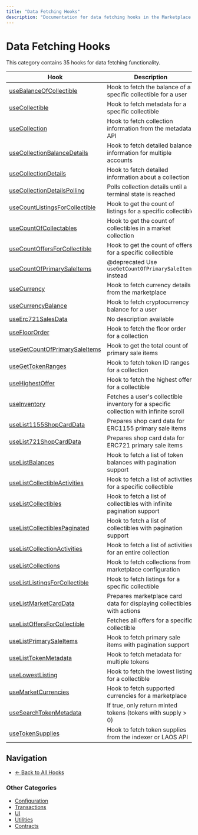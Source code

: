 ```yaml
---
title: "Data Fetching Hooks"
description: "Documentation for data fetching hooks in the Marketplace SDK"
---
```


# Data Fetching Hooks

This category contains 35 hooks for data fetching functionality.

| Hook | Description | Source |
|------|-------------|--------|
| [useBalanceOfCollectible](./useBalanceOfCollectible.mdx) | Hook to fetch the balance of a specific collectible for a user | [Source](../../../react/hooks/data/collectibles/useBalanceOfCollectible.tsx) |
| [useCollectible](./useCollectible.mdx) | Hook to fetch metadata for a specific collectible | [Source](../../../react/hooks/data/collectibles/useCollectible.tsx) |
| [useCollection](./useCollection.mdx) | Hook to fetch collection information from the metadata API | [Source](../../../react/hooks/data/collections/useCollection.tsx) |
| [useCollectionBalanceDetails](./useCollectionBalanceDetails.mdx) | Hook to fetch detailed balance information for multiple accounts | [Source](../../../react/hooks/data/collections/useCollectionBalanceDetails.tsx) |
| [useCollectionDetails](./useCollectionDetails.mdx) | Hook to fetch detailed information about a collection | [Source](../../../react/hooks/data/collections/useCollectionDetails.ts) |
| [useCollectionDetailsPolling](./useCollectionDetailsPolling.mdx) | Polls collection details until a terminal state is reached | [Source](../../../react/hooks/data/collections/useCollectionDetailsPolling.tsx) |
| [useCountListingsForCollectible](./useCountListingsForCollectible.mdx) | Hook to get the count of listings for a specific collectible | [Source](../../../react/hooks/data/orders/useCountListingsForCollectible.tsx) |
| [useCountOfCollectables](./useCountOfCollectables.mdx) | Hook to get the count of collectibles in a market collection | [Source](../../../react/hooks/data/collectibles/useCountOfCollectables.tsx) |
| [useCountOffersForCollectible](./useCountOffersForCollectible.mdx) | Hook to get the count of offers for a specific collectible | [Source](../../../react/hooks/data/orders/useCountOffersForCollectible.tsx) |
| [useCountOfPrimarySaleItems](./useCountOfPrimarySaleItems.mdx) | @deprecated Use `useGetCountOfPrimarySaleItems` instead | [Source](../../../react/hooks/data/primary-sales/useCountOfPrimarySaleItems.tsx) |
| [useCurrency](./useCurrency.mdx) | Hook to fetch currency details from the marketplace | [Source](../../../react/hooks/data/market/useCurrency.tsx) |
| [useCurrencyBalance](./useCurrencyBalance.mdx) | Hook to fetch cryptocurrency balance for a user | [Source](../../../react/hooks/data/tokens/useCurrencyBalance.tsx) |
| [useErc721SalesData](./useErc721SalesData.mdx) | No description available | [Source](../../../react/hooks/data/primary-sales/useErc721SalesData.tsx) |
| [useFloorOrder](./useFloorOrder.mdx) | Hook to fetch the floor order for a collection | [Source](../../../react/hooks/data/orders/useFloorOrder.tsx) |
| [useGetCountOfPrimarySaleItems](./useGetCountOfPrimarySaleItems.mdx) | Hook to get the total count of primary sale items | [Source](../../../react/hooks/data/primary-sales/useGetCountOfPrimarySaleItems.tsx) |
| [useGetTokenRanges](./useGetTokenRanges.mdx) | Hook to fetch token ID ranges for a collection | [Source](../../../react/hooks/data/tokens/useGetTokenRanges.tsx) |
| [useHighestOffer](./useHighestOffer.mdx) | Hook to fetch the highest offer for a collectible | [Source](../../../react/hooks/data/orders/useHighestOffer.tsx) |
| [useInventory](./useInventory.mdx) | Fetches a user's collectible inventory for a specific collection with infinite scroll | [Source](../../../react/hooks/data/inventory/useInventory.tsx) |
| [useList1155ShopCardData](./useList1155ShopCardData.mdx) | Prepares shop card data for ERC1155 primary sale items | [Source](../../../react/hooks/data/primary-sales/useList1155ShopCardData.tsx) |
| [useList721ShopCardData](./useList721ShopCardData.mdx) | Prepares shop card data for ERC721 primary sale items | [Source](../../../react/hooks/data/primary-sales/useList721ShopCardData.tsx) |
| [useListBalances](./useListBalances.mdx) | Hook to fetch a list of token balances with pagination support | [Source](../../../react/hooks/data/tokens/useListBalances.tsx) |
| [useListCollectibleActivities](./useListCollectibleActivities.mdx) | Hook to fetch a list of activities for a specific collectible | [Source](../../../react/hooks/data/collectibles/useListCollectibleActivities.tsx) |
| [useListCollectibles](./useListCollectibles.mdx) | Hook to fetch a list of collectibles with infinite pagination support | [Source](../../../react/hooks/data/collectibles/useListCollectibles.tsx) |
| [useListCollectiblesPaginated](./useListCollectiblesPaginated.mdx) | Hook to fetch a list of collectibles with pagination support | [Source](../../../react/hooks/data/collectibles/useListCollectiblesPaginated.tsx) |
| [useListCollectionActivities](./useListCollectionActivities.mdx) | Hook to fetch a list of activities for an entire collection | [Source](../../../react/hooks/data/collections/useListCollectionActivities.tsx) |
| [useListCollections](./useListCollections.mdx) | Hook to fetch collections from marketplace configuration | [Source](../../../react/hooks/data/collections/useListCollections.tsx) |
| [useListListingsForCollectible](./useListListingsForCollectible.mdx) | Hook to fetch listings for a specific collectible | [Source](../../../react/hooks/data/orders/useListListingsForCollectible.tsx) |
| [useListMarketCardData](./useListMarketCardData.mdx) | Prepares marketplace card data for displaying collectibles with actions | [Source](../../../react/hooks/data/market/useListMarketCardData.tsx) |
| [useListOffersForCollectible](./useListOffersForCollectible.mdx) | Fetches all offers for a specific collectible | [Source](../../../react/hooks/data/orders/useListOffersForCollectible.tsx) |
| [useListPrimarySaleItems](./useListPrimarySaleItems.mdx) | Hook to fetch primary sale items with pagination support | [Source](../../../react/hooks/data/primary-sales/useListPrimarySaleItems.tsx) |
| [useListTokenMetadata](./useListTokenMetadata.mdx) | Hook to fetch metadata for multiple tokens | [Source](../../../react/hooks/data/tokens/useListTokenMetadata.tsx) |
| [useLowestListing](./useLowestListing.mdx) | Hook to fetch the lowest listing for a collectible | [Source](../../../react/hooks/data/orders/useLowestListing.tsx) |
| [useMarketCurrencies](./useMarketCurrencies.mdx) | Hook to fetch supported currencies for a marketplace | [Source](../../../react/hooks/data/market/useMarketCurrencies.tsx) |
| [useSearchTokenMetadata](./useSearchTokenMetadata.mdx) | If true, only return minted tokens (tokens with supply > 0) | [Source](../../../react/hooks/data/tokens/useSearchTokenMetadata.tsx) |
| [useTokenSupplies](./useTokenSupplies.mdx) | Hook to fetch token supplies from the indexer or LAOS API | [Source](../../../react/hooks/data/tokens/useTokenSupplies.ts) |

## Navigation

- [← Back to All Hooks](../README.mdx)

### Other Categories

- [Configuration](../config/)
- [Transactions](../transactions/)
- [UI](../ui/)
- [Utilities](../utils/)
- [Contracts](../contracts/)
